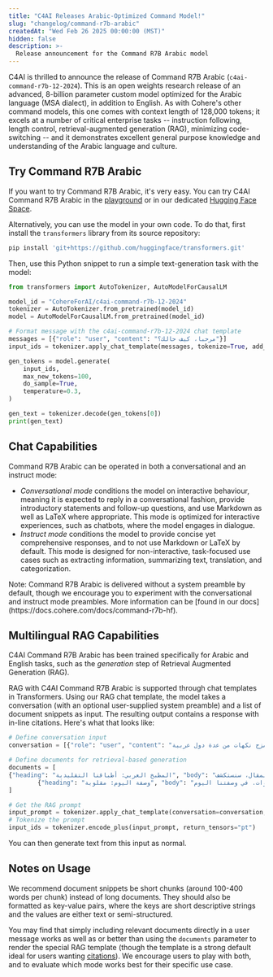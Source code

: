 ```yaml
---
title: "C4AI Releases Arabic-Optimized Command Model!"
slug: "changelog/command-r7b-arabic"
createdAt: "Wed Feb 26 2025 00:00:00 (MST)"
hidden: false
description: >-
  Release announcement for the Command R7B Arabic model
---
```

C4AI is thrilled to announce the release of Command R7B Arabic (`c4ai-command-r7b-12-2024`). This is an open weights research release of an advanced, 8-billion parameter custom model optimized for the Arabic language (MSA dialect), in addition to English. As with Cohere's other command models, this one comes with context length of 128,000 tokens; it excels at a number of critical enterprise tasks -- instruction following, length control, retrieval-augmented generation (RAG), minimizing code-switching -- and it demonstrates excellent general purpose knowledge and understanding of the Arabic language and culture.

## Try Command R7B Arabic
If you want to try Command R7B Arabic, it's very easy. You can try C4AI Command R7B Arabic in the [playground](https://dashboard.cohere.com/playground/chat) or in our dedicated [Hugging Face Space](https://huggingface.co/spaces/CohereForAI/c4ai-command-r-plus).

Alternatively, you can use the model in your own code. To do that, first install the `transformers` library from its source repository:

```bash
pip install 'git+https://github.com/huggingface/transformers.git'
```

Then, use this Python snippet to run a simple text-generation task with the model:

```python
from transformers import AutoTokenizer, AutoModelForCausalLM

model_id = "CohereForAI/c4ai-command-r7b-12-2024"
tokenizer = AutoTokenizer.from_pretrained(model_id)
model = AutoModelForCausalLM.from_pretrained(model_id)

# Format message with the c4ai-command-r7b-12-2024 chat template
messages = [{"role": "user", "content": "مرحبا، كيف حالك؟"}]
input_ids = tokenizer.apply_chat_template(messages, tokenize=True, add_generation_prompt=True, return_tensors="pt")

gen_tokens = model.generate(
    input_ids, 
    max_new_tokens=100, 
    do_sample=True, 
    temperature=0.3,
)

gen_text = tokenizer.decode(gen_tokens[0])
print(gen_text)
```

## Chat Capabilities

Command R7B Arabic can be operated in both a conversational and an instruct mode:

- *Conversational mode* conditions the model on interactive behaviour, meaning it is expected to reply in a conversational fashion, provide introductory statements and follow-up questions, and use Markdown as well as LaTeX where appropriate. This mode is optimized for interactive experiences, such as chatbots, where the model engages in dialogue.
- *Instruct mode* conditions the model to provide concise yet comprehensive responses, and to not use Markdown or LaTeX by default. This mode is designed for non-interactive, task-focused use cases such as extracting information, summarizing text, translation, and categorization.

<aside>
Note: Command R7B Arabic is delivered without a system preamble by default, though we encourage you to experiment with the conversational and instruct mode preambles. More information can be [found in our docs](https://docs.cohere.com/docs/command-r7b-hf).
</aside>

## Multilingual RAG Capabilities
C4AI Command R7B Arabic has been trained specifically for Arabic and English tasks, such as the _generation_ step of Retrieval Augmented Generation (RAG).

RAG with C4AI Command R7B Arabic is supported through chat templates in Transformers. Using our RAG chat template, the model takes a conversation (with an optional user-supplied system preamble) and a list of document snippets as input. The resulting output contains a response with in-line citations. Here's what that looks like:

```python
# Define conversation input
conversation = [{"role": "user", "content": "اقترح طبقًا يمزج نكهات من عدة دول عربية"}]

# Define documents for retrieval-based generation
documents = [ 
{"heading": "المطبخ العربي: أطباقنا التقليدية", "body": "يشتهر المطبخ العربي بأطباقه الغنية والنكهات الفريدة. في هذا المقال، سنستكشف ..."},
    	{"heading": "وصفة اليوم: مقلوبة", "body": "المقلوبة هي طبق فلسطيني تقليدي، يُحضر من الأرز واللحم أو الدجاج والخضروات. في وصفتنا اليوم ..."} 
]

# Get the RAG prompt
input_prompt = tokenizer.apply_chat_template(conversation=conversation,documents=documents, tokenize=False, add_generation_prompt=True, return_tensors="pt")
# Tokenize the prompt
input_ids = tokenizer.encode_plus(input_prompt, return_tensors="pt")
```

You can then generate text from this input as normal.

## Notes on Usage

We recommend document snippets be short chunks (around 100-400 words per chunk) instead of long documents. They should also be formatted as key-value pairs, where the keys are short descriptive strings and the values are either text or semi-structured. 

You may find that simply including relevant documents directly in a user message works as well as or better than using the `documents` parameter to render the special RAG template (though the template is a strong default ideal for users wanting [citations](https://docs.cohere.com/docs/retrieval-augmented-generation-rag#citation-modes)). We encourage users to play with both, and to evaluate which mode works best for their specific use case.








